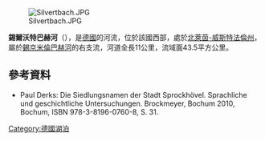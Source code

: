 {{Onesource|time=2020-08-14T04:54:29+00:00}}
{{Coord|51|40|49.82|N|7|7|26.75|E|display=title}}
[[Image:Silvertbach.JPG|right]]

'''錫爾沃特巴赫河'''（{{lang-de|Silvertbach}}），是[[德國|德國]]的河流，位於該國西部，處於[[北萊茵-威斯特法倫州|北萊茵-威斯特法倫州]]，屬於[[錫京米倫巴赫河|錫京米倫巴赫河]]的右支流，河道全長11公里，流域面43.5平方公里。

==參考資料==
* Paul Derks: Die Siedlungsnamen der Stadt Sprockhövel. Sprachliche und geschichtliche Untersuchungen. Brockmeyer, Bochum 2010, Bochum, ISBN 978-3-8196-0760-8, S. 31.

{{Germany-geo-stub}}
[[Category:德國湖泊|Category:德國湖泊]]